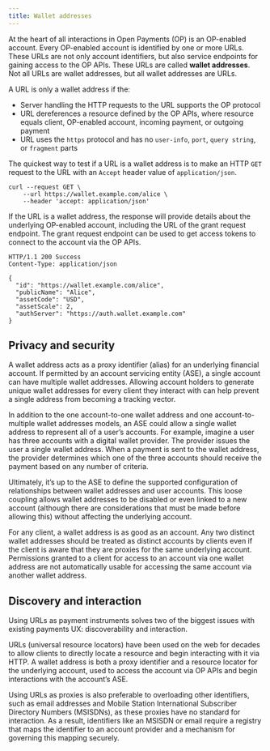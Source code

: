 ```yaml
---
title: Wallet addresses
---
```


At the heart of all interactions in Open Payments (OP) is an OP-enabled account. Every OP-enabled account is identified by one or more URLs. These URLs are not only account identifiers, but also service endpoints for gaining access to the OP APIs. These URLs are called **wallet addresses**. Not all URLs are wallet addresses, but all wallet addresses are URLs.

A URL is only a wallet address if the:

- Server handling the HTTP requests to the URL supports the OP protocol
- URL dereferences a resource defined by the OP APIs, where resource equals client, OP-enabled account, incoming payment, or outgoing payment
- URL uses the `https` protocol and has no `user-info`, `port`, `query string`, or `fragment` parts

The quickest way to test if a URL is a wallet address is to make an HTTP `GET` request to the URL with an `Accept` header value of `application/json`.

```http
curl --request GET \
 	--url https://wallet.example.com/alice \
 	--header 'accept: application/json'
```

If the URL is a wallet address, the response will provide details about the underlying OP-enabled account, including the URL of the grant request endpoint. The grant request endpoint can be used to get access tokens to connect to the account via the OP APIs.

```http
HTTP/1.1 200 Success
Content-Type: application/json

{
  "id": "https://wallet.example.com/alice",
  "publicName": "Alice",
  "assetCode": "USD",
  "assetScale": 2,
  "authServer": "https://auth.wallet.example.com"
}
```

## Privacy and security

A wallet address acts as a proxy identifier (alias) for an underlying financial account. If permitted by an account servicing entity (ASE), a single account can have multiple wallet addresses. Allowing account holders to generate unique wallet addresses for every client they interact with can help prevent a single address from becoming a tracking vector.

In addition to the one account-to-one wallet address and one account-to-multiple wallet addresses models, an ASE could allow a single wallet address to represent all of a user’s accounts. For example, imagine a user has three accounts with a digital wallet provider. The provider issues the user a single wallet address. When a payment is sent to the wallet address, the provider determines which one of the three accounts should receive the payment based on any number of criteria.

Ultimately, it’s up to the ASE to define the supported configuration of relationships between wallet addresses and user accounts. This loose coupling allows wallet addresses to be disabled or even linked to a new account (although there are considerations that must be made before allowing this) without affecting the underlying account.

For any client, a wallet address is as good as an account. Any two distinct wallet addresses should be treated as distinct accounts by clients even if the client is aware that they are proxies for the same underlying account. Permissions granted to a client for access to an account via one wallet address are not automatically usable for accessing the same account via another wallet address.

## Discovery and interaction

Using URLs as payment instruments solves two of the biggest issues with existing payments UX: discoverability and interaction.

URLs (universal resource locators) have been used on the web for decades to allow clients to directly locate a resource and begin interacting with it via HTTP. A wallet address is both a proxy identifier and a resource locator for the underlying account, used to access the account via OP APIs and begin interactions with the account’s ASE.

Using URLs as proxies is also preferable to overloading other identifiers, such as email addresses and Mobile Station International Subscriber Directory Numbers (MSISDNs), as these proxies have no standard for interaction. As a result, identifiers like an MSISDN or email require a registry that maps the identifier to an account provider and a mechanism for governing this mapping securely.
